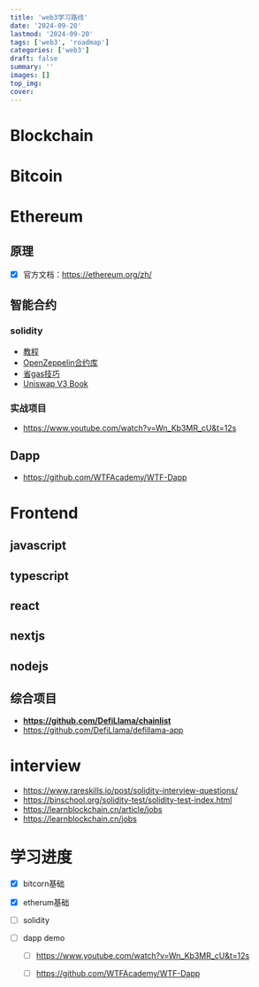 ```yaml
---
title: 'web3学习路线'
date: '2024-09-20'
lastmod: '2024-09-20'
tags: ['web3', 'roadmap']
categories: ['web3']
draft: false
summary: ''
images: []
top_img: 
cover: 
---
```


# Blockchain

# Bitcoin

# Ethereum

## 原理

- [x] 官方文档：https://ethereum.org/zh/



## 智能合约

### solidity

- [教程](https://www.wtf.academy/)
- [OpenZeppelin合约库](https://github.com/OpenZeppelin/openzeppelin-contracts)
- [省gas技巧](https://github.com/WTFAcademy/WTF-gas-optimization)
- [Uniswap V3 Book](https://y1cunhui.github.io/uniswapV3-book-zh-cn/)

### 实战项目

- https://www.youtube.com/watch?v=Wn_Kb3MR_cU&t=12s



## Dapp

- https://github.com/WTFAcademy/WTF-Dapp

# Frontend

## javascript

## typescript

## react

## nextjs

## nodejs

## 综合项目

- **https://github.com/DefiLlama/chainlist**
- https://github.com/DefiLlama/defillama-app

# interview

- https://www.rareskills.io/post/solidity-interview-questions/
- https://binschool.org/solidity-test/solidity-test-index.html
- https://learnblockchain.cn/article/jobs
- https://learnblockchain.cn/jobs



# 学习进度

- [x] bitcorn基础

- [x] etherum基础

- [ ] solidity

- [ ] dapp demo

  - [ ] https://www.youtube.com/watch?v=Wn_Kb3MR_cU&t=12s

  - [ ] https://github.com/WTFAcademy/WTF-Dapp
